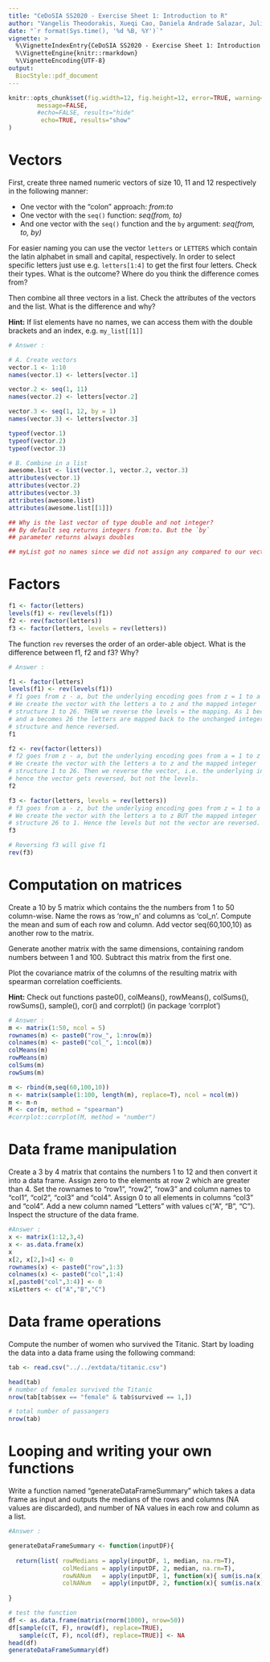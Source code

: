```yaml
---
title: "CeDoSIA SS2020 - Exercise Sheet 1: Introduction to R"
author: "Vangelis Theodorakis, Xueqi Cao, Daniela Andrade Salazar, Julien Gagneur"
date: "`r format(Sys.time(), '%d %B, %Y')`"
vignette: >
  %\VignetteIndexEntry{CeDoSIA SS2020 - Exercise Sheet 1: Introduction to R}
  %\VignetteEngine{knitr::rmarkdown}
  %\VignetteEncoding{UTF-8}
output: 
  BiocStyle::pdf_document
---
```


```r
knitr::opts_chunk$set(fig.width=12, fig.height=12, error=TRUE, warning=FALSE,
        message=FALSE, 
        #echo=FALSE, results="hide"
         echo=TRUE, results="show"
)
```

# Vectors 

First, create three named numeric vectors of size 10, 11 and 12 respectively in the following manner: 

- One vector with the "colon" approach: *from:to*
- One vector with the `seq()` function: *seq(from, to)*
- And one vector with the `seq()` function and the `by` argument: *seq(from, to, by)*

For easier naming you can use the vector `letters` or `LETTERS` which contain the latin alphabet in small and capital, respectively. In order to select specific letters just use e.g. `letters[1:4]` to get the first four letters. 
Check their types. What is the outcome? Where do you think the difference comes from?

Then combine all three vectors in a list. Check the attributes of the vectors and the list. What is the difference and why?


**Hint:** If list elements have no names, we can access them with the double brackets and an index, e.g. `my_list[[1]]`

```r
# Answer :

# A. Create vectors
vector.1 <- 1:10
names(vector.1) <- letters[vector.1]

vector.2 <- seq(1, 11)
names(vector.2) <- letters[vector.2]

vector.3 <- seq(1, 12, by = 1)
names(vector.3) <- letters[vector.3]

typeof(vector.1)
typeof(vector.2)
typeof(vector.3)

# B. Combine in a list
awesome.list <- list(vector.1, vector.2, vector.3)
attributes(vector.1)
attributes(vector.2)
attributes(vector.3)
attributes(awesome.list)
attributes(awesome.list[[1]])

## Why is the last vector of type double and not integer?
## By default seq returns integers from:to. But the `by`
## parameter returns always doubles

## myList got no names since we did not assign any compared to our vectors
```

# Factors

```r
f1 <- factor(letters)
levels(f1) <- rev(levels(f1))
f2 <- rev(factor(letters))
f3 <- factor(letters, levels = rev(letters))
```

The function `rev` reverses the order of an order-able object. What is the difference between f1, f2 and f3? Why?

```r

# Answer :

f1 <- factor(letters)
levels(f1) <- rev(levels(f1))
# f1 goes from z - a, but the underlying encoding goes from z = 1 to a = 26
# We create the vector with the letters a to z and the mapped integer 
# structure 1 to 26. THEN we reverse the levels = the mapping. As 1 becomes z
# and a becomes 26 the letters are mapped back to the unchanged integer
# structure and hence reversed.
f1

f2 <- rev(factor(letters))
# f2 goes from z - a, but the underlying encoding goes from a = 1 to z = 26
# We create the vector with the letters a to z and the mapped integer 
# structure 1 to 26. Then we reverse the vector, i.e. the underlying integers,
# hence the vector gets reversed, but not the levels.
f2

f3 <- factor(letters, levels = rev(letters))
# f3 goes from a - z, but the underlying encoding goes from z = 1 to a = 26. 
# We create the vector with the letters a to z BUT the mapped integer 
# structure 26 to 1. Hence the levels but not the vector are reversed.
f3

# Reversing f3 will give f1
rev(f3)
```

# Computation on matrices

Create a 10 by 5 matrix which contains the the numbers from 1 to 50 column-wise. Name the rows as 'row_n' and columns as 'col_n'. Compute the mean and sum of each row and column. Add vector seq(60,100,10) as another row to the matrix. 

Generate another matrix with the same dimensions, containing random numbers between 1 and 100. Subtract this matrix from the first one. 

Plot the covariance matrix of the columns of the resulting matrix with spearman correlation coefficients.

**Hint:** Check out functions paste0(), colMeans(), rowMeans(), colSums(), rowSums(), sample(), cor() and corrplot() (in package 'corrplot') 


```r
# Answer :
m <- matrix(1:50, ncol = 5) 
rownames(m) <- paste0("row_", 1:nrow(m))
colnames(m) <- paste0("col_", 1:ncol(m))
colMeans(m)
rowMeans(m)
colSums(m)
rowSums(m)

m <- rbind(m,seq(60,100,10))
n <- matrix(sample(1:100, length(m), replace=T), ncol = ncol(m))
m <- m-n
M <- cor(m, method = "spearman")
#corrplot::corrplot(M, method = "number")
```
#  Data frame manipulation

Create a 3 by 4 matrix that contains the numbers 1 to 12 and then convert it into a data frame. Assign zero to the elements at row 2 which are greater than 4. Set the rownames to "row1", "row2", "row3" and column names to "col1", "col2", "col3" and "col4". Assign 0 to all elements in columns "col3" and "col4". Add a new column named "Letters" with values c("A", "B", "C"). Inspect the structure of the data frame.

```r
#Answer :
x <- matrix(1:12,3,4)
x <- as.data.frame(x)
x
x[2, x[2,]>4] <- 0
rownames(x) <- paste0("row",1:3)
colnames(x) <- paste0("col",1:4)
x[,paste0("col",3:4)] <- 0
x$Letters <- c("A","B","C")
```

# Data frame operations
Compute the number of women who survived the Titanic. Start by loading the data into  a data frame using the following command:

```r
tab <- read.csv("../../extdata/titanic.csv")
```

```r
head(tab)
# number of females survived the Titanic
nrow(tab[tab$sex == "female" & tab$survived == 1,])

# total number of passangers 
nrow(tab)
```

# Looping and writing your own functions

Write a function named "generateDataFrameSummary" which takes a data frame as input and outputs the  medians of the rows and columns (NA values are discarded), and number of NA values in each row and column as a list.

```r
#Answer :

generateDataFrameSummary <- function(inputDF){
  
  return(list( rowMedians = apply(inputDF, 1, median, na.rm=T),
               colMedians = apply(inputDF, 2, median, na.rm=T),
               rowNANum   = apply(inputDF, 1, function(x){ sum(is.na(x)) }),
               colNANum   = apply(inputDF, 2, function(x){ sum(is.na(x)) })))
  
}

# test the function
df <- as.data.frame(matrix(rnorm(1000), nrow=50))
df[sample(c(T, F), nrow(df), replace=TRUE), 
   sample(c(T, F), ncol(df), replace=TRUE)] <- NA
head(df)
generateDataFrameSummary(df)
```

